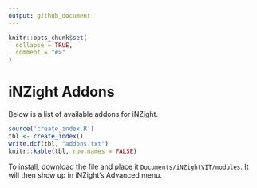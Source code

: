 ```yaml
---
output: github_document
---
```


<!-- README.md is generated from README.Rmd. Please edit that file -->

```r
knitr::opts_chunk$set(
  collapse = TRUE,
  comment = "#>"
)
```

# iNZight Addons

Below is a list of available addons for iNZight.

```r
source('create_index.R')
tbl <- create_index()
write.dcf(tbl, "addons.txt")
knitr::kable(tbl, row.names = FALSE)
```

To install, download the file and place it `Documents/iNZightVIT/modules`. It will then show up in iNZight's Advanced menu.
